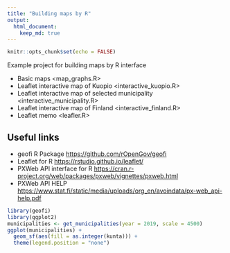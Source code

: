 ```yaml
---
title: "Building maps by R"
output: 
  html_document:
    keep_md: true
---
```


```r
knitr::opts_chunk$set(echo = FALSE)
```

Example project for building maps by R interface

- Basic maps <map_graphs.R>
- Leaflet interactive map of Kuopio <interactive_kuopio.R>
- Leaflet interactive map of selected municipality <interactive_municipality.R>
- Leaflet interactive map of Finland <interactive_finland.R>
- Leaflet memo <leafler.R>

## Useful links

* geofi R Package <https://github.com/rOpenGov/geofi>
* Leaflet for R <https://rstudio.github.io/leaflet/>
* PXWeb API interface for R <https://cran.r-project.org/web/packages/pxweb/vignettes/pxweb.html>
* PXWeb API HELP <https://www.stat.fi/static/media/uploads/org_en/avoindata/px-web_api-help.pdf>


```r
library(geofi)
library(ggplot2)
municipalities <- get_municipalities(year = 2019, scale = 4500)
ggplot(municipalities) + 
  geom_sf(aes(fill = as.integer(kunta))) +
  theme(legend.position = "none")
```

